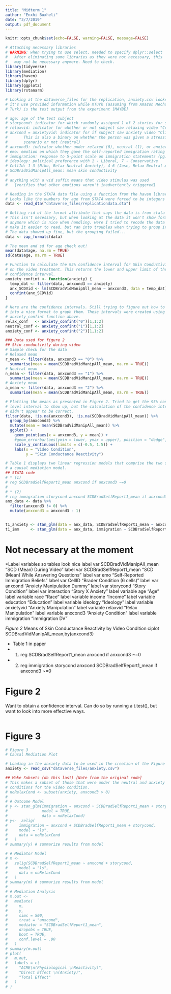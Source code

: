 ```yaml
---
title: "Midterm 1"
author: "Enxhi Buxheli"
date: "3/7/2019"
output: pdf_document
---
```


```r
knitr::opts_chunk$set(echo=FALSE, warning=FALSE, message=FALSE)

# Attaching necessary libraries
# WARNING: when trying to use select, needed to specify dplyr::select
#   After eliminating some libraries as they were not necessary, this
#   may not be necessary anymore. Need to check.
library(tidyverse)
library(mediation)
library(haven)
library(dplyr)
library(ggplot2)
library(rstanarm)

# Looking at the dataverse_files for the replication, anxiety.csv looks like
# it's use provided information while mTurk (assuming from Amazon Mechanical
# Turk) is the test output from the experiment [MAYBE]
```

```r
# age: age of the test subject
# storycond: indicator for which randomly assigned 1 of 2 stories for subject (Jose/Niko)
# relaxvid: indicator for whether or not subject saw relaxing video "Crystal Chakra"
# anxcond = anxietyvid: indicator for if subject saw anxiety video "Cliffhanger".
#       This is also a binary on whether the person was given a stressful
#       scenario or not (neutral)
# anxcond3: indicator whether under relaxed (0), neutral (1), or anxiety (2) conditions 
# emo: emotion on which they gave the self-reported immigration rating
# immigration: response to 5-point scale on immigration statements (pg. 6)
# ideology: political preference with 1 - Liberal, 7 - Conservative
# CellId: 1-3 (Niko, Relax Neutral Anxiety), 4-6 (Jose, Relax Neutral Anxiety)
# SCDBradVidManipAll_mean: mean skin conductivity
#
# anything with a vid suffix means that video stimulus was used 
#   [verifies that other emotions weren't inadvertently triggered]

# Reading in the STATA data file using a function from the haven library
# Looks like the numbers for age from STATA were forced to be integers (%8.0g)
data <- read_dta("dataverse_files/replicationdata.dta")

# Getting rid of the format attribute that says the data is from stata 
# This isn't necessary, but when looking at the data it won't show format
# anymore which is nice when handling. Here I tried to recode the data to 
# make it easier to read, but ran into troubles when trying to group it.
# The data showed up fine, but the grouping failed...
data <- zap_formats(data) 

# The mean and sd for age check out!
mean(data$age, na.rm = TRUE)
sd(data$age, na.rm = TRUE)
```


```r
# Function to calculate the 95% confidence interval for Skin Conductivity based
# on the video treatment. This returns the lower and upper limit of the
# confidence interval.
anxiety_confint <- function(anxiety) {
  temp_dat <- filter(data, anxcond3 == anxiety)
  anx_SCDVid <- lm(SCDBradVidManipAll_mean ~ anxcond3, data = temp_dat)
  confint(anx_SCDVid)
}

# Here are the confidence intervals. Still trying to figure out how to get them
# into a nice format to graph them. These intervals were created using the 
# anxiety_confint function above.
relax_conf   <- anxiety_confint("0")[1,1:2]
neutral_conf <- anxiety_confint("1")[1,1:2]
anxiety_conf <- anxiety_confint("2")[1,1:2]

### Data used for figure 2
## Skin conductivity during video
# Simple check for the data
# Relaxed mean
r_mean <- filter(data, anxcond3 == "0") %>% 
  summarise(mean = mean(SCDBradVidManipAll_mean, na.rm = TRUE))
# Neutral mean
n_mean <- filter(data, anxcond3 == "1") %>% 
  summarise(mean = mean(SCDBradVidManipAll_mean, na.rm = TRUE))
# Anxiety mean
a_mean <- filter(data, anxcond3 == "2") %>%
  summarise(mean = mean(SCDBradVidManipAll_mean, na.rm = TRUE))

# Plotting the means as presented in Figure 2. Tried to get the 95% confidence
# level interval to show up, but the calculation of the confidence interval
# didn't appear to be correct.
filter(data, !is.na(anxcond3), !is.na(SCDBradVidManipAll_mean)) %>%
  group_by(anxcond3) %>% 
  mutate(mean = mean(SCDBradVidManipAll_mean)) %>%
  ggplot() +
    geom_point(aes(x = anxcond3, y = mean)) +
    #geom_errorbar(aes(ymin = lower, ymax = upper), position = "dodge", width = 0.25) +
    scale_y_continuous(limits = c(-0.5, 1.5)) +
    labs(x = "Video Condition",
         y = "Skin Conductance Reactivity")
```

```r
# Table 1 displays two linear regression models that comprise the two stages of
# a causal mediation model.
## STATA code
# * (1)
# reg SCDBradSelfReport1_mean anxcond if anxcond3 ~=0
# 
# * (2) 
# reg immigration storycond anxcond SCDBradSelfReport1_mean if anxcond3 ~=0
anx_data <- data %>% 
  filter(anxcond3 != 0) %>% 
  mutate(anxcond3 = anxcond3 - 1)


t1_anxiety <- stan_glm(data = anx_data, SCDBradSelfReport1_mean ~ anxcond)
t1_imm     <- stan_glm(data = anx_data, immigration ~ SCDBradSelfReport1_mean + storycond) 
```



# Not necessary at the moment
*Label variables so tables look nice
label var SCDBradVidManipAll_mean "SCD (Mean) During Video"
label var SCDBradSelfReport1_mean "SCD (Mean) While Answering Questions"
label var emo "Self-Reported Immigration Beliefs"
label var CellID "Brader Condition (6 cells)"
label var anxcond "Anxiety Manipulation Dummy"
label var storycond "Story Condition"
label var interaction "Story X Anxiety"
label variable age "Age"
label variable race "Race"
label variable income "Income"
label variable education "Education"
label variable ideology "Ideology"
label variable anxietyvid "Anxiety Manipulation"
label variable relaxvid "Relax Manipulation"
label variable anxcond3 "Anxiety Condition"
label variable immigration "Immigration DV"





*Figure 2 
* Means of Skin Conductance Reactivity by Video Condition
ciplot SCDBradVidManipAll_mean,by(anxcond3)


* Table 1 in paper
* (1)
reg SCDBradSelfReport1_mean anxcond if anxcond3 ~=0

* (2) 
reg immigration storycond anxcond SCDBradSelfReport1_mean if anxcond3 ~=0



# Figure 2
Want to obtain a confidence interval. Can do so by running a t.test(), but want
to look into more effective ways.
```r

```

# Figure 3
```r
# Figure 3
# Causal Mediation Plot

# Loading in the anxiety data to be used in the creation of the Figure 3 plot
anxiety <- read_csv("dataverse_files/anxiety.csv")

## Make Subsets (do this last) [Note from the original code]
# This makes a subset of those that were under the neutral and anxiety
# conditions for the video condition.
# noRelaxCond <- subset(anxiety, anxcond3 > 0)
# 
# # Outcome Model
# y <- stan_glm(immigration ~ anxcond + SCDBradSelfReport1_mean + storycond,
#               model = TRUE,
#               data = noRelaxCond)
# y<-  zelig(
#     immigration ~ anxcond + SCDBradSelfReport1_mean + storycond,
#     model = "ls",
#     data = noRelaxCond
#   )
# summary(y) # summarize results from model

# # Mediator Model
# m <-
#   zelig(SCDBradSelfReport1_mean ~ anxcond + storycond,
#     model = "ls",
#     data = noRelaxCond
#   )
# summary(m) # summarize results from model
# 
# # Mediation Analysis
# m.out <-
#   mediate(
#     m,
#     y,
#     sims = 500,
#     treat = "anxcond",
#     mediator = "SCDBradSelfReport1_mean",
#     dropobs = TRUE,
#     boot = TRUE,
#     conf.level = .90
#   )
# summary(m.out)
# plot(
#   m.out,
#   labels = c(
#     "ACME\n(Physiological \nReactivity)",
#     "Direct Effect \n(Anxiety)",
#     "Total Effect"
#   )
# )
```

